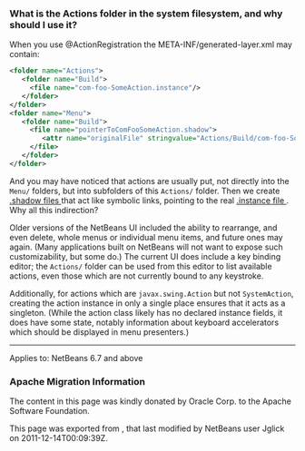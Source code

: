 <!--

    Licensed to the Apache Software Foundation (ASF) under one
    or more contributor license agreements.  See the NOTICE file
    distributed with this work for additional information
    regarding copyright ownership.  The ASF licenses this file
    to you under the Apache License, Version 2.0 (the
    "License"); you may not use this file except in compliance
    with the License.  You may obtain a copy of the License at

      http://www.apache.org/licenses/LICENSE-2.0

    Unless required by applicable law or agreed to in writing,
    software distributed under the License is distributed on an
    "AS IS" BASIS, WITHOUT WARRANTIES OR CONDITIONS OF ANY
    KIND, either express or implied.  See the License for the
    specific language governing permissions and limitations
    under the License.

-->

===What is the Actions folder in the system filesystem, and why should I use it?===

When you use @ActionRegistration the META-INF/generated-layer.xml may contain:

<source lang="xml">
<folder name="Actions">
   <folder name="Build">
     <file name="com-foo-SomeAction.instance"/>
   </folder>
</folder>
<folder name="Menu">
   <folder name="Build">
     <file name="pointerToComFooSomeAction.shadow">
        <attr name="originalFile" stringvalue="Actions/Build/com-foo-SomeAction.instance"/>
     </file>
   </folder>
</folder>
</source>

And you may have noticed that actions are usually put, not directly into the <tt>Menu/</tt> folders, but into subfolders of this <tt>Actions/</tt> folder.  Then we create [[DevFaqDotShadowFiles| .shadow files ]] that act like symbolic links, pointing to the real [[DevFaqInstanceDataObject| .instance file ]].  Why all this indirection?

Older versions of the NetBeans UI included the ability to rearrange, and even delete, whole menus or individual menu items, and future ones may again.
(Many applications built on NetBeans will not want to expose such customizability, but some do.)
The current UI does include a key binding editor;
the <tt>Actions/</tt> folder can be used from this editor to list available actions, even those which are not currently bound to any keystroke.

Additionally, for actions which are <tt>javax.swing.Action</tt> but not <tt>SystemAction</tt>,
creating the action instance in only a single place
ensures that it acts as a singleton.
(While the action class likely has no declared instance fields,
it does have some state,
notably information about keyboard accelerators which should be displayed in menu presenters.)

----

Applies to: NetBeans 6.7 and above

===Apache Migration Information===

The content in this page was kindly donated by Oracle Corp. to the
Apache Software Foundation.

This page was exported from , 
that last modified by NetBeans user Jglick 
on 2011-12-14T00:09:39Z.

